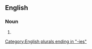 ==English==

===Noun===
{{head|en|noun form}}

# {{plural of|checkerberry|lang=en}}

[[Category:English plurals ending in "-ies"]]